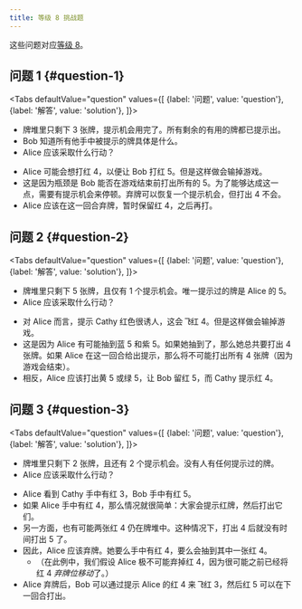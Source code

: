 ```yaml
---
title: 等级 8 挑战题
---
```




这些问题对应[等级 8](../level-2.mdx)。

## 问题 1 \{#question-1\}

<Tabs
  defaultValue="question"
  values={[
    {label: '问题', value: 'question'},
    {label: '解答', value: 'solution'},
  ]}>
<TabItem value="question">

- 牌堆里只剩下 3 张牌，提示机会用完了。所有剩余的有用的牌都已提示出。
- Bob 知道所有他手中被提示的牌具体是什么。
- Alice 应该采取什么行动？

</TabItem>
<TabItem value="solution">

- Alice 可能会想打红 4，以便让 Bob 打红 5。但是这样做会输掉游戏。
- 这是因为瓶颈是 Bob 能否在游戏结束前打出所有的 5。为了能够达成这一点，需要有提示机会来停顿。弃牌可以恢复一个提示机会，但打出 4 不会。
- Alice 应该在这一回合弃牌，暂时保留红 4，之后再打。

</TabItem>
</Tabs>

<Question1 />

## 问题 2 \{#question-2\}

<Tabs
  defaultValue="question"
  values={[
    {label: '问题', value: 'question'},
    {label: '解答', value: 'solution'},
  ]}>
<TabItem value="question">

- 牌堆里只剩下 5 张牌，且仅有 1 个提示机会。唯一提示过的牌是 Alice 的 5。
- Alice 应该采取什么行动？

</TabItem>
<TabItem value="solution">

- 对 Alice 而言，提示 Cathy 红色很诱人，这会*飞*红 4。但是这样做会输掉游戏。
- 这是因为 Alice 有可能抽到蓝 5 和紫 5。如果她抽到了，那么她总共要打出 4 张牌。如果 Alice 在这一回合给出提示，那么将不可能打出所有 4 张牌（因为游戏会结束）。
- 相反，Alice 应该打出黄 5 或绿 5，让 Bob 留红 5，而 Cathy 提示红 4。

</TabItem>
</Tabs>

<Question2 />

## 问题 3 \{#question-3\}

<Tabs
  defaultValue="question"
  values={[
    {label: '问题', value: 'question'},
    {label: '解答', value: 'solution'},
  ]}>
<TabItem value="question">

- 牌堆里只剩下 2 张牌，且还有 2 个提示机会。没有人有任何提示过的牌。
- Alice 应该采取什么行动？

</TabItem>
<TabItem value="solution">

- Alice 看到 Cathy 手中有红 3，Bob 手中有红 5。
- 如果 Alice 手中有红 4，那么情况就很简单：大家会提示红牌，然后打出它们。
- 另一方面，也有可能两张红 4 仍在牌堆中。这种情况下，打出 4 后就没有时间打出 5 了。
- 因此，Alice 应该弃牌。她要么手中有红 4，要么会抽到其中一张红 4。
  - （在此例中，我们假设 Alice 极不可能弃掉红 4，因为很可能之前已经将红 4 *弃牌位移动*了。）
- Alice 弃牌后，Bob 可以通过提示 Alice 的红 4 来*飞*红 3，然后红 5 可以在下一回合打出。

</TabItem>
</Tabs>

<Question3 />
